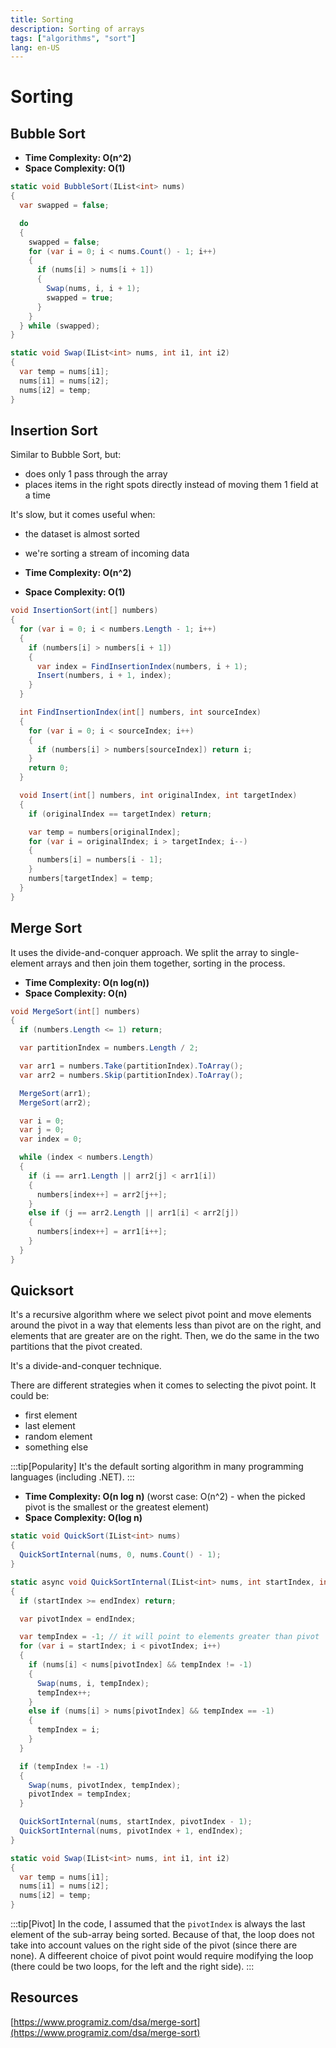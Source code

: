 ```yaml
---
title: Sorting
description: Sorting of arrays
tags: ["algorithms", "sort"]
lang: en-US
---
```



# Sorting

## Bubble Sort

- **Time Complexity: O(n^2)**
- **Space Complexity: O(1)**

```csharp
static void BubbleSort(IList<int> nums)
{
  var swapped = false;

  do
  {
    swapped = false;
    for (var i = 0; i < nums.Count() - 1; i++)
    {
      if (nums[i] > nums[i + 1])
      {
        Swap(nums, i, i + 1);
        swapped = true;
      }
    }
  } while (swapped);
}

static void Swap(IList<int> nums, int i1, int i2)
{
  var temp = nums[i1];
  nums[i1] = nums[i2];
  nums[i2] = temp;
}
```

## Insertion Sort

Similar to Bubble Sort, but:

- does only 1 pass through the array
- places items in the right spots directly instead of moving them 1 field at a
  time

It's slow, but it comes useful when:

- the dataset is almost sorted
- we're sorting a stream of incoming data

- **Time Complexity: O(n^2)**
- **Space Complexity: O(1)**

```csharp
void InsertionSort(int[] numbers)
{
  for (var i = 0; i < numbers.Length - 1; i++)
  {
    if (numbers[i] > numbers[i + 1])
    {
      var index = FindInsertionIndex(numbers, i + 1);
      Insert(numbers, i + 1, index);
    }
  }

  int FindInsertionIndex(int[] numbers, int sourceIndex)
  {
    for (var i = 0; i < sourceIndex; i++)
    {
      if (numbers[i] > numbers[sourceIndex]) return i;
    }
    return 0;
  }

  void Insert(int[] numbers, int originalIndex, int targetIndex)
  {
    if (originalIndex == targetIndex) return;

    var temp = numbers[originalIndex];
    for (var i = originalIndex; i > targetIndex; i--)
    {
      numbers[i] = numbers[i - 1];
    }
    numbers[targetIndex] = temp;
  }
}
```

## Merge Sort

It uses the divide-and-conquer approach. We split the array to single-element
arrays and then join them together, sorting in the process.

- **Time Complexity: O(n log(n))**
- **Space Complexity: O(n)**

```csharp
void MergeSort(int[] numbers)
{
  if (numbers.Length <= 1) return;

  var partitionIndex = numbers.Length / 2;

  var arr1 = numbers.Take(partitionIndex).ToArray();
  var arr2 = numbers.Skip(partitionIndex).ToArray();

  MergeSort(arr1);
  MergeSort(arr2);

  var i = 0;
  var j = 0;
  var index = 0;

  while (index < numbers.Length)
  {
    if (i == arr1.Length || arr2[j] < arr1[i])
    {
      numbers[index++] = arr2[j++];
    }
    else if (j == arr2.Length || arr1[i] < arr2[j])
    {
      numbers[index++] = arr1[i++];
    }
  }
}
```

## Quicksort

It's a recursive algorithm where we select pivot point and move elements around
the pivot in a way that elements less than pivot are on the right, and
elements that are greater are on the right. Then, we do the same in the two
partitions that the pivot created.

It's a divide-and-conquer technique.

There are different strategies when it comes to selecting the pivot point. It
could be:

- first element
- last element
- random element
- something else

:::tip[Popularity]
It's the default sorting algorithm in many programming languages (including
.NET).
:::

- **Time Complexity: O(n log n)** (worst case: O(n^2) - when the picked pivot
  is the smallest or the greatest element)
- **Space Complexity: O(log n)**

```csharp
static void QuickSort(IList<int> nums)
{
  QuickSortInternal(nums, 0, nums.Count() - 1);
}

static async void QuickSortInternal(IList<int> nums, int startIndex, int endIndex)
{
  if (startIndex >= endIndex) return;

  var pivotIndex = endIndex;

  var tempIndex = -1; // it will point to elements greater than pivot
  for (var i = startIndex; i < pivotIndex; i++)
  {
    if (nums[i] < nums[pivotIndex] && tempIndex != -1)
    {
      Swap(nums, i, tempIndex);
      tempIndex++;
    }
    else if (nums[i] > nums[pivotIndex] && tempIndex == -1)
    {
      tempIndex = i;
    }
  }

  if (tempIndex != -1)
  {
    Swap(nums, pivotIndex, tempIndex);
    pivotIndex = tempIndex;
  }

  QuickSortInternal(nums, startIndex, pivotIndex - 1);
  QuickSortInternal(nums, pivotIndex + 1, endIndex);
}

static void Swap(IList<int> nums, int i1, int i2)
{
  var temp = nums[i1];
  nums[i1] = nums[i2];
  nums[i2] = temp;
}
```

:::tip[Pivot]
In the code, I assumed that the `pivotIndex` is always the last element of the
sub-array being sorted. Because of that, the loop does not take into account
values on the right side of the pivot (since there are none). A diffeerent
choice of pivot point would require modifying the loop (there could be two
loops, for the left and the right side).
:::

## Resources

[https://www.programiz.com/dsa/merge-sort](https://www.programiz.com/dsa/merge-sort)